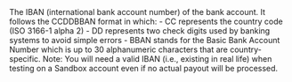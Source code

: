  
<ResponseField name="IBAN" type="string" >  
<LengthUpTo34Characters />    
The IBAN (international bank account number) of the bank account.
It follows the CCDDBBAN format in which:  
- CC represents the country code (ISO 3166-1 alpha 2)  
- DD represents two check digits used by banking systems to avoid simple errors  
- BBAN stands for the Basic Bank Account Number which is up to 30 alphanumeric characters that are country-specific.  
Note: You will need a valid IBAN (i.e., existing in real life) when testing on a Sandbox account even if no actual payout will be processed.  
</ResponseField>